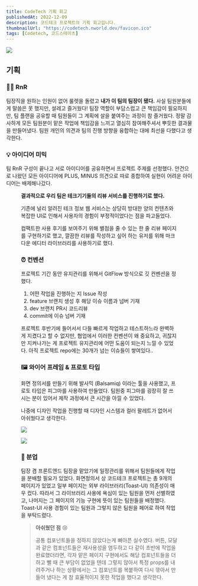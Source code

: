 ```yaml
---
title: CodeTech 기획 회고
publishedAt: 2022-12-09
description: 코드테크 프로젝트의 기획 회고입니다.
thumbnailUrl: "https://codetech.nworld.dev/favicon.ico"
tags: [Codetech, 코드스테이츠]
---
```


![](https://velog.velcdn.com/images/ethan_world/post/0db398a4-1deb-4d94-bec1-e08a616b45f3/image.gif)

## 기획

### 👨‍💻 RnR

팀장직을 원하는 인원이 없어 룰렛을 돌렸고 **내가 이 팀의 팀장이 됐다.** 사실 팀원분들에게 말씀은 못 했지만, 설레고 즐거웠다! 팀장 역할이 부담스럽고 큰 책임감이 필요하지만, 팀 플랜을 공유할 때 팀원들이 그 계획에 살을 붙여주는 과정이 참 즐거웠다. 정말 감사하게 모든 팀원분이 맡은 작업에 책임감을 느끼고 열심히 참여해주셔서 뿌듯한 결과물을 만들어냈다. 팀원 개인의 의견과 팀의 진행 방향을 융합하는 대에 최선을 다했다고 생각한다.

### 💡 아이디어 미믹

팀 RnR 구성이 끝나고 서로 아이디어를 공유하면서 프로젝트 주제를 선정했다. 안건으로 나왔던 모든 아이디어에 PLUS, MINUS 의견으로 따로 종합하여 실현이 어려운 아이디어는 배제해나갔다.

<Figure
  width="500"
  height="300"
  image="https://velog.velcdn.com/images/ethan_world/post/f72b28e6-af51-48d5-9c27-758cafc6a2d2/image.png"
  caption="제발요"
/>

**결과적으로 우리 팀은 테크기기들의 리뷰 서비스를 진행하기로 했다.**

기존에 널리 알려진 테크 정보 웹 서비스는 상당히 방대한 양의 컨텐츠와 복잡한 UI로 인해서 사용자의 경험이 부정적이었다는 점을 파고들었다.

컴팩트한 사용 후기를 보여주기 위해 별점을 줄 수 있는 한 줄 리뷰 페이지를 구현하기로 했고, 깔끔한 리뷰를 작성하고 싶어 하는 유저를 위해 마크다운 에디터 라이브러리를 사용하기로 했다.

### ⏰ 컨벤션

프로젝트 기간 동안 유지관리를 위해서 GitFlow 방식으로 깃 컨벤션을 정했다.

1. 어떤 작업을 진행하는 지 Issue 작성
2. feature 브랜치 생성 후 해당 이슈 이름과 넘버 기재
3. dev 브랜치 PR시 코드리뷰
4. commit에 이슈 넘버 기재

프로젝트 후반기에 들어서서 다들 빠르게 작업하고 테스트하느라 완벽하게 지켰다고 할 수 없지만, 협업에서 이러한 컨벤션이 왜 중요하고, 귀찮지만 지켜나가는 게 프로젝트 유지관리에 어떤 도움이 되는지 느낄 수 있었다. 아직 프로젝트 repo에는 30개가 넘는 이슈들이 쌓여있다..

### 🖼 와이어 프레임 & 프로토 타입

화면 정의서를 만들기 위해 발사믹 (Balsamiq) 이라는 툴을 사용했고,
프로토 타입은 피그마를 사용하여 만들었다.
팀원중 피그마를 굉장히 잘 쓰시는 분이 있어서 제작 과정에서 큰 시간을 아낄 수 있었다.

나중에 디자인 작업을 진행할 때 디자인 시스템과 컬러 팔레트가 없어서 아쉬웠다고 생각한다.

![](https://velog.velcdn.com/images/ethan_world/post/a70798c9-e9ac-4b46-8816-988c73195fa0/image.png)

![](https://velog.velcdn.com/images/ethan_world/post/16b15cec-9341-424f-8e67-999f246aa072/image.png)

### 🍕 분업

팀장 겸 프론트엔드 팀장을 맡았기에 일정관리를 위해서 팀원들에게 작업을 분배할 필요가 있었다. 화면정의서 상 코드테크 프로젝트는 총 9개의 페이지가 있었고 일부 페이지는 외부 라이브러리(Toast-UI) 의존성이 매우 컸다. 따라서 그 라이브러리 사용에 욕심이 있는 팀원을 먼저 선별하였고, 나머지는 그 페이지의 기능 구현에 뜻이 있는 팀원들을 배정했다. Toast-UI 사용 경험이 있는 팀원과 그렇지 않은 팀원을 페어로 하여 작업을 부탁드렸다.

> **아쉬웠던 점** 😢
>
> 공통 컴포넌트들을 정하지 않았다는게 뼈아픈 실수였다.
> 버튼, 모달과 같은 컴포넌트들은 재사용성을 염두하고 다 같이 초반에 작업을 완료했더라면, 각자 맡은 페이지 구현에서도 해당 컴포넌트들을 더하고 뺄 때 큰 부담이 없었을 텐데 그렇지 않아서 특정 props를 내려주거나 하는 상황에서는 그 컴포넌트를 복붙하여 다시 깎아서 만들어 냈다는 게 참 효율적이지 못한 작업을 했다고 생각한다.
